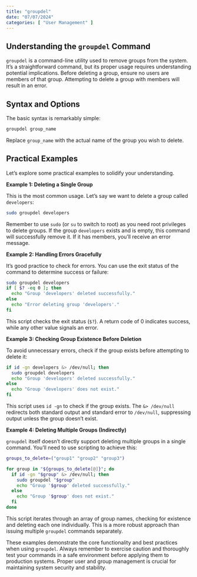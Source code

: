 ```yaml
---
title: "groupdel"
date: "07/07/2024"
categories: [ "User Management" ]
---
```

## Understanding the `groupdel` Command

`groupdel` is a command-line utility used to remove groups from the system.  It's a straightforward command, but its proper usage requires understanding potential implications.  Before deleting a group, ensure no users are members of that group. Attempting to delete a group with members will result in an error.


## Syntax and Options

The basic syntax is remarkably simple:

```bash
groupdel group_name
```

Replace `group_name` with the actual name of the group you wish to delete.


## Practical Examples

Let's explore some practical examples to solidify your understanding.


**Example 1: Deleting a Single Group**

This is the most common usage.  Let's say we want to delete a group called `developers`:

```bash
sudo groupdel developers
```

Remember to use `sudo` (or `su` to switch to root) as you need root privileges to delete groups.  If the group `developers` exists and is empty, this command will successfully remove it.  If it has members, you'll receive an error message.


**Example 2: Handling Errors Gracefully**

It's good practice to check for errors.  You can use the exit status of the command to determine success or failure:

```bash
sudo groupdel developers
if [ $? -eq 0 ]; then
  echo "Group 'developers' deleted successfully."
else
  echo "Error deleting group 'developers'."
fi
```

This script checks the exit status (`$?`).  A return code of 0 indicates success, while any other value signals an error.


**Example 3:  Checking Group Existence Before Deletion**

To avoid unnecessary errors, check if the group exists before attempting to delete it:

```bash
if id -gn developers &> /dev/null; then
  sudo groupdel developers
  echo "Group 'developers' deleted successfully."
else
  echo "Group 'developers' does not exist."
fi
```

This script uses `id -gn` to check if the group exists.  The `&> /dev/null` redirects both standard output and standard error to `/dev/null`, suppressing output unless the group doesn't exist.


**Example 4: Deleting Multiple Groups (Indirectly)**

`groupdel` itself doesn't directly support deleting multiple groups in a single command. You'll need to use scripting to achieve this:

```bash
groups_to_delete=("group1" "group2" "group3")

for group in "${groups_to_delete[@]}"; do
  if id -gn "$group" &> /dev/null; then
    sudo groupdel "$group"
    echo "Group '$group' deleted successfully."
  else
    echo "Group '$group' does not exist."
  fi
done
```

This script iterates through an array of group names, checking for existence and deleting each one individually.  This is a more robust approach than issuing multiple `groupdel` commands separately.


These examples demonstrate the core functionality and best practices when using `groupdel`.  Always remember to exercise caution and thoroughly test your commands in a safe environment before applying them to production systems.  Proper user and group management is crucial for maintaining system security and stability.

